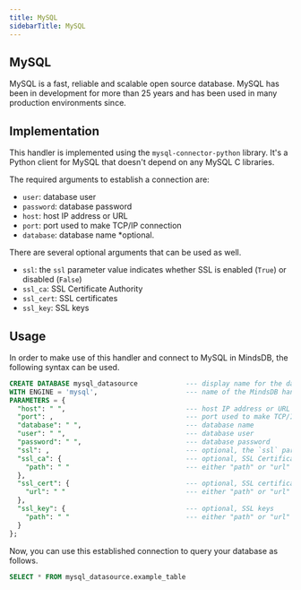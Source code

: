 ```yaml
---
title: MySQL
sidebarTitle: MySQL
---
```


## MySQL
MySQL is a fast, reliable and scalable open source database. MySQL has been in development for more than 25 years and has been used in many production environments since.

## Implementation

This handler is implemented using the `mysql-connector-python` library. It's a Python client for MySQL that doesn't depend on any MySQL C libraries.

The required arguments to establish a connection are:

* `user`: database user
* `password`: database password
* `host`: host IP address or URL
* `port`: port used to make TCP/IP connection
* `database`: database name *optional.

There are several optional arguments that can be used as well.

* `ssl`: the `ssl` parameter value indicates whether SSL is enabled (`True`) or disabled (`False`)
* `ssl_ca`: SSL Certificate Authority
* `ssl_cert`: SSL certificates
* `ssl_key`: SSL keys

## Usage

In order to make use of this handler and connect to MySQL in MindsDB, the following syntax can be used.

```sql
CREATE DATABASE mysql_datasource            --- display name for the database
WITH ENGINE = 'mysql',                      --- name of the MindsDB handler
PARAMETERS = {
  "host": " ",                              --- host IP address or URL
  "port": ,                                 --- port used to make TCP/IP connection
  "database": " ",                          --- database name
  "user": " ",                              --- database user
  "password": " ",                          --- database password
  "ssl": ,                                  --- optional, the `ssl` parameter value indicates whether SSL is enabled (`True`) or disabled (`False`)
  "ssl_ca": {                               --- optional, SSL Certificate Authority
    "path": " "                             --- either "path" or "url"
  },
  "ssl_cert": {                             --- optional, SSL certificates
    "url": " "                              --- either "path" or "url"
  },
  "ssl_key": {                              --- optional, SSL keys
    "path": " "                             --- either "path" or "url"
  }
};
```

Now, you can use this established connection to query your database as follows.

```sql
SELECT * FROM mysql_datasource.example_table
```
